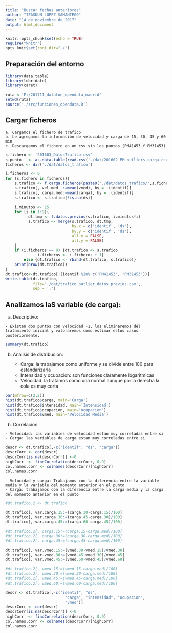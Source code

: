 ---
title: "Buscar fechas anteriores"
author: "IZASKUN LOPEZ-SAMANIEGO"
date: "14 de noviembre de 2017"
output: html_document
---

```{r setup, include=FALSE}
knitr::opts_chunk$set(echo = TRUE)
require("knitr")
opts_knit$set(root.dir="./")

```


## Preparación del entorno

```{r entorno}
library(data.table)
library(lubridate)
library(caret)

ruta <-'F:/201711_dataton_opendata_madrid'
setwd(ruta)
source('./src/funciones_opendata.R')

```

## Cargar ficheros
    a. Cargamos el fichero de trafico
    b. Le agregamos la información de velocidad y carga de 15, 30, 45 y 60 min
    c. Descargamos el fichero en un csv sin los puntos (PM41453 Y PM31453)
    
```{r carga_ficheros}
s.fichero <- '201603_DatosTrafico.csv'
s.punto   <- as.data.table(read.csv('./dat/201602_PM_outliers_carga.csv'))
ficheros <- dir('./dat/datos_trafico')

i.ficheros <- 0
for (s.fichero in ficheros){
    s.trafico <- f.carga.ficheros(paste0('./dat/datos_trafico/',s.fichero), s.punto)
    s.trafico[, vel.med  :=mean(vmed), by = .(identif)]
    s.trafico[, carga.med:=mean(carga), by = .(identif)]
    s.trafico <- s.trafico[!is.na(ds)]
    
    i.minutos <- 15
    for (i in 1:9){
          dt.tmp <- f.datos.previos(s.trafico, i.minutos*i)
          s.trafico <- merge(s.trafico, dt.tmp,
                             by.x = c('identif', 'ds'),
                             by.y = c('identif', 'ds'),
                             all.x = FALSE,
                             all.y = FALSE)
    }
    if (i.ficheros == 0) {dt.trafico <- s.trafico
              i.ficheros <- i.ficheros + 1}
        else {dt.trafico <- rbind(dt.trafico, s.trafico)}
    print(nrow(dt.trafico))
}
dt.trafico<-dt.trafico[!(identif %in% c('PM41453', 'PM31453'))]
write.table(dt.trafico,
            file='./dat/trafico_outlier_datos_previos.csv',
            sep = ';')
```

## Analizamos laS variable (de carga):

  a. Descriptivo:

    - Existen dos puntos con velocidad -1, los eliminaremos del tratamiento inicial y valoraremos como estimar estos casos posteriormente.

```{r descriptivo, echo=TRUE}
summary(dt.trafico)

```

  b. Análisis de distribucion:

      - Carga: la trabajamos como uniforme y se divide entre 100 para estandarizarla
      - Intensidad y ocupacion: son funciones claramente logaritmicas
      - Velocidad: la tratamos como una normal aunque por la derecha la cola es muy corta

```{r histogramas, echo=TRUE}

par(mfrow=c(2,2))
hist(dt.trafico$carga, main='Carga')
hist(dt.trafico$intensidad, main='Intensidad')
hist(dt.trafico$ocupacion, main='ocupacion')
hist(dt.trafico$vmed, main='Velocidad Media')
```


  b. Correlacion

    - Velocidad: las variables de velocidad estan muy correladas entre si
    - Carga: las variables de carga estan muy correladas entre si

```{r Correlacion, echo=TRUE}

descr <- dt.trafico[,-c("identif", "ds", "carga")]
descrCorr <- cor(descr)
descrCorr[is.na(descrCorr)] <-0
highCorr  <- findCorrelation(descrCorr, 0.9)
col.names.corr <- colnames(descrCorr)[highCorr]
col.names.corr
```

    - Velocidad y carga: Trabajamos con la diferencia entre la variable media y la variable del momento anterior en el punto
    - Carga: trabajamos con la diferencia entre la carga media y la carga del momento anterior en el punto

```{r Variacion_carga, echo=TRUE}
#dt.trafico.2 <- dt.trafico

dt.trafico[, var.carga.15:=(carga.30-carga.15)/100]
dt.trafico[, var.carga.30:=(carga.45-carga.30)/100]
dt.trafico[, var.carga.45:=(carga.60-carga.45)/100]

#dt.trafico.2[, carga.15:=(carga.15-carga.med)/100]
#dt.trafico.2[, carga.30:=(carga.30-carga.med)/100]
#dt.trafico.2[, carga.45:=(carga.45-carga.med)/100]
```

```{r Variacion_velocidad, echo=TRUE}

dt.trafico[, var.vmed.15:=(vmed.30-vmed.15)/vmed.30]
dt.trafico[, var.vmed.30:=(vmed.45-vmed.30)/vmed.45]
dt.trafico[, var.vmed.45:=(vmed.60-vmed.45)/vmed.60]

#dt.trafico.2[, vmed.15:=(vmed.15-carga.med)/100]
#dt.trafico.2[, vmed.30:=(vmed.30-carga.med)/100]
#dt.trafico.2[, vmed.45:=(vmed.45-carga.med)/100]
#dt.trafico.2[, vmed.60:=(vmed.60-carga.med)/100]
```
    
```{r Correlacion2, echo=TRUE}

descr <- dt.trafico[,-c("identif", "ds", 
                          "carga", "intensidad", "ocupacion",
                          "vmed")]
descrCorr <- cor(descr)
descrCorr[is.na(descrCorr)] <-0
highCorr  <- findCorrelation(descrCorr, 0.9)
col.names.corr <- colnames(descrCorr)[highCorr]
col.names.corr
```
